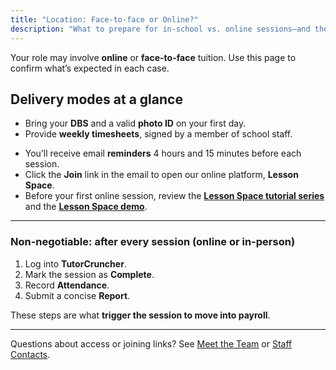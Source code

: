 ```yaml
---
title: "Location: Face-to-face or Online?"
description: "What to prepare for in-school vs. online sessions—and the non-negotiable steps that trigger payroll."
---
```


<Info>
  Your role may involve <strong>online</strong> or <strong>face-to-face</strong> tuition. Use this page to confirm what’s expected in each case.
</Info>

## Delivery modes at a glance

<CardGroup cols={2}>
  <Card title="Face-to-face (in-school)" icon="building-2">
    <ul>
      <li>Bring your <strong>DBS</strong> and a valid <strong>photo ID</strong> on your first day.</li>
      <li>Provide <strong>weekly timesheets</strong>, signed by a member of school staff.</li>
    </ul>
  </Card>

  <Card title="Online" icon="monitor">
    <ul>
      <li>You’ll receive email <strong>reminders</strong> 4 hours and 15 minutes before each session.</li>
      <li>Click the <strong>Join</strong> link in the email to open our online platform, <strong>Lesson Space</strong>.</li>
      <li>Before your first online session, review the
        <a href="https://www.youtube.com/watch?v=MbiI7ka2roE&list=PL5N9Z0iwMlavipYZWR86ic23rySq6MBSU&ab_channel=Lessonspace" target="_blank" rel="noopener noreferrer"><strong> Lesson Space tutorial series</strong></a>
        and the
        <a href="https://www.thelessonspace.com/demo" target="_blank" rel="noopener noreferrer"><strong> Lesson Space demo</strong></a>.
      </li>
    </ul>
  </Card>
</CardGroup>

---

<div style={{
  padding: 20,
  borderRadius: 14,
  background: 'linear-gradient(180deg, rgba(10,132,255,0.08), rgba(10,132,255,0.03))',
  border: '1px solid rgba(10,132,255,0.18)',
  marginTop: 8
}}>
  <h3 style={{ marginTop: 0, marginBottom: 10 }}>Non-negotiable: after every session (online or in-person)</h3>
  <ol style={{ margin: 0, paddingLeft: 18 }}>
    <li>Log into <strong>TutorCruncher</strong>.</li>
    <li>Mark the session as <strong>Complete</strong>.</li>
    <li>Record <strong>Attendance</strong>.</li>
    <li>Submit a concise <strong>Report</strong>.</li>
  </ol>
  <div style={{ fontSize: 13, opacity: 0.8, marginTop: 10 }}>
    These steps are what <strong>trigger the session to move into payroll</strong>.
  </div>
</div>

---

<Note>
  Questions about access or joining links? See <a href="/getting-started/meet-the-team">Meet the Team</a> or <a href="/staff-contacts">Staff Contacts</a>.
</Note>
